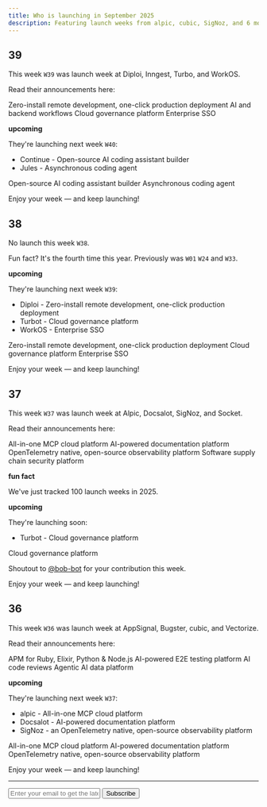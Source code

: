 ```yaml
---
title: Who is launching in September 2025
description: Featuring launch weeks from alpic, cubic, SigNoz, and 6 more developer tools.
---
```


## 39

This week `W39` was launch week at Diploi, Inngest, Turbo, and WorkOS.

Read their announcements here:

<Card title="Diploi Launch Week 1" href="https://diploi.com/launchweek">
  Zero-install remote development, one-click production deployment
</Card>

<Card title="Inngest Launch Week III" >
  AI and backend workflows 
</Card>

<Card title="Turbot Launch Week 10" href="https://turbot.com/launch-week/10">
  Cloud governance platform
</Card>

<Card title="WorkOS Launch Week 5" href="https://workos.com/launch-week/fall-2025">
  Enterprise SSO
</Card>

**upcoming**

They're launching next week `W40`:

- Continue - Open-source AI coding assistant builder
- Jules - Asynchronous coding agent

<Card title="Continue Launch Week 2">
  Open-source AI coding assistant builder
</Card>

<Card title="Jules Launch Week 2">
  Asynchronous coding agent
</Card>

Enjoy your week — and keep launching!

## 38 

No launch this week `W38`. 

Fun fact? It's the fourth time this year. Previously was `W01` `W24` and `W33`.

**upcoming**

They're launching next week `W39`:

- Diploi - Zero-install remote development, one-click production deployment
- Turbot - Cloud governance platform 
- WorkOS - Enterprise SSO

<Card title="Diploi Launch Week" href="https://diploi.com/launchweek">
  Zero-install remote development, one-click production deployment
</Card>

<Card title="Turbot Launch Week 10" href="https://turbot.com/launch-week/10">
  Cloud governance platform
</Card>

<Card title="WorkOS Launch Week 5" href="https://workos.com/launch-week/fall-2025">
  Enterprise SSO
</Card>

Enjoy your week — and keep launching!

## 37 

This week `W37` was launch week at Alpic, Docsalot, SigNoz, and Socket.

Read their announcements here:

<Card title="alpic launch week" href="https://x.com/search?q=from%3A%40alpic_ai%20launch%20week%20until%3A2025-09-13%20since%3A2025-09-08&src=typed_query&f=live">
  All-in-one MCP cloud platform
</Card>

<Card title="Docsalot Launch Week" href="https://docsalot.dev/launch-week">
  AI-powered documentation platform
</Card>

<Card title="SigNoz Launch Week 5.0" href="https://signoz.io/launch-week/">
  OpenTelemetry native, open-source observability platform
</Card>

<Card title="Socket Launch Week 3" href="https://x.com/search?q=from%3A%40Socketsecurity%20launch%20week%20until%3A2025-09-13%20since%3A2025-09-08&src=typed_query&f=live">
  Software supply chain security platform
</Card>

**fun fact**

We've just tracked 100 launch weeks in 2025.

**upcoming**

They're launching soon:

- Turbot - Cloud governance platform 

<Card title="Turbot Launch Week 10" href="https://turbot.com/launch-week/10">
  Cloud governance platform
</Card>

Shoutout to [@bob-bot](https://x.com/bobtordella) for your contribution this week.

Enjoy your week — and keep launching!

## 36

This week `W36` was launch week at AppSignal, Bugster, cubic, and Vectorize.

Read their announcements here:

<Card title="AppSignal Launch Week" href="https://www.appsignal.com/launch-week">
  APM for Ruby, Elixir, Python & Node.js
</Card>

<Card title="Bugster Launch Week" href="https://www.bugster.dev/launch-week">
  AI-powered E2E testing platform
</Card>

<Card title="cubic launch week" href="https://www.cubic.dev/blog/launch-week-1">
  AI code reviews
</Card>

<Card title="Vectorize Launch Week" href="https://vectorize.io/blog/vectorize-launch-week-starts-tuesday-9-2-agents-mcp-and-more">
  Agentic AI data platform
</Card>

**upcoming**

They're launching next week `W37`:

- alpic - All-in-one MCP cloud platform 
- Docsalot - AI-powered documentation platform  
- SigNoz - an OpenTelemetry native, open-source observability platform

<Card title="alpic launch week">
  All-in-one MCP cloud platform
</Card>

<Card title="Docsalot Launch Week" href="https://docsalot.dev/launch-week">
  AI-powered documentation platform
</Card>

<Card title="SigNoz Launch Week 5.0" href="https://signoz.io/launch-week/">
  OpenTelemetry native, open-source observability platform
</Card>

Enjoy your week — and keep launching!

---

<form
  action="https://buttondown.com/api/emails/embed-subscribe/launchweek.dev"
  method="post"
  target="popupwindow"
  onsubmit="window.open('https://buttondown.com/launchweek.dev', 'popupwindow')"
  class="embeddable-buttondown-form"
>
  <input
    type="email"
    name="email"
    placeholder="Enter your email to get the latest updates"
    id="bd-email"
  />
  <input type="submit" value="Subscribe" />
</form>
